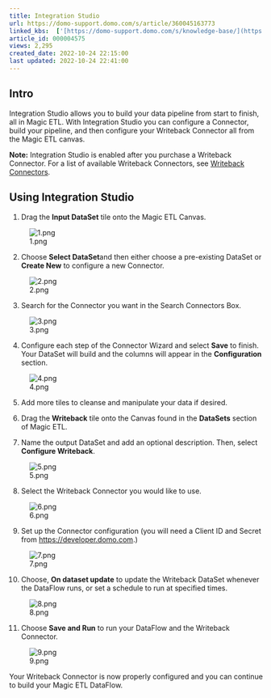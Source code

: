```yaml
---
title: Integration Studio
url: https://domo-support.domo.com/s/article/360045163773
linked_kbs:  ['[https://domo-support.domo.com/s/knowledge-base/](https://domo-support.domo.com/s/knowledge-base/)', '[https://domo-support.domo.com/s/](https://domo-support.domo.com/s/)', '[https://domo-support.domo.com/s/topic/0TO5w000000ZamzGAC](https://domo-support.domo.com/s/topic/0TO5w000000ZamzGAC)', '[https://domo-support.domo.com/s/topic/0TO5w000000ZanvGAC](https://domo-support.domo.com/s/topic/0TO5w000000ZanvGAC)', '[https://domo-support.domo.com/s/topic/0TO5w000000ZapVGAS](https://domo-support.domo.com/s/topic/0TO5w000000ZapVGAS)', '[https://domo-support.domo.com/s/article/360045163773](https://domo-support.domo.com/s/article/360045163773)', '[https://domo-support.domo.com/s/topic/0TO5w000000ZanvGAC/magic-etl](https://domo-support.domo.com/s/topic/0TO5w000000ZanvGAC/magic-etl)', '[https://domo-support.domo.com/s/article/360043429933](https://domo-support.domo.com/s/article/360043429933)', '[https://domo-support.domo.com/s/article/360043429953](https://domo-support.domo.com/s/article/360043429953)', '[https://domo-support.domo.com/s/article/360042925494](https://domo-support.domo.com/s/article/360042925494)', '[https://domo-support.domo.com/s/article/360043429913](https://domo-support.domo.com/s/article/360043429913)', '[https://domo-support.domo.com/s/article/4408174643607](https://domo-support.domo.com/s/article/4408174643607)', '[https://domo-support.domo.com/s/login/](https://domo-support.domo.com/s/login/)']
article_id: 000004575
views: 2,295
created_date: 2022-10-24 22:15:00
last updated: 2022-10-24 22:41:00
---
```




Intro
-----


Integration Studio allows you to build your data pipeline from start to finish, all in Magic ETL. With Integration Studio you can configure a Connector, build your pipeline, and then configure your Writeback Connector all from the Magic ETL canvas.




 

**Note:** Integration Studio is enabled after you purchase a Writeback Connector. For a list of available Writeback Connectors, see [Writeback Connectors](/s/topic/0TO5w000000ZapVGAS "Writeback Connectors").



Using Integration Studio
------------------------


1. Drag the **Input DataSet** tile onto the Magic ETL Canvas.


![1.png](1.png)


2. Choose **Select DataSet**and then either choose a pre-existing DataSet or **Create New** to configure a new Connector.


![2.png](2.png)


3. Search for the Connector you want in the Search Connectors Box.


![3.png](3.png)


4. Configure each step of the Connector Wizard and select **Save** to finish. Your DataSet will build and the columns will appear in the **Configuration** section.


![4.png](4.png)


5. Add more tiles to cleanse and manipulate your data if desired.


6. Drag the **Writeback** tile onto the Canvas found in the **DataSets** section of Magic ETL. 


7. Name the output DataSet and add an optional description. Then, select **Configure Writeback**.


![5.png](5.png)


8. Select the Writeback Connector you would like to use.


![6.png](6.png)


9. Set up the Connector configuration (you will need a Client ID and Secret from [https://developer.domo.com](https://developer.domo.com "https://developer.domo.com").)


![7.png](7.png)


10. Choose, **O****n dataset update** to update the Writeback DataSet whenever the DataFlow runs, or set a schedule to run at specified times.


![8.png](8.png)


11. Choose **Save and Run** to run your DataFlow and the Writeback Connector.  
  
![9.png](9.png)


Your Writeback Connector is now properly configured and you can continue to build your Magic ETL DataFlow.

